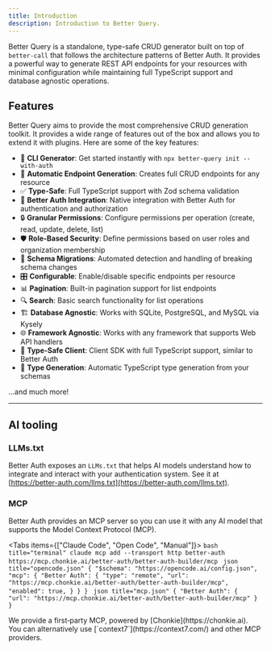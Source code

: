 ```yaml
---
title: Introduction
description: Introduction to Better Query.
---
```


Better Query is a standalone, type-safe CRUD generator built on top of `better-call` that follows the architecture patterns of Better Auth. It provides a powerful way to generate REST API endpoints for your resources with minimal configuration while maintaining full TypeScript support and database agnostic operations.

## Features

Better Query aims to provide the most comprehensive CRUD generation toolkit. It provides a wide range of features out of the box and allows you to extend it with plugins. Here are some of the key features:

- 🚀 **CLI Generator**: Get started instantly with `npx better-query init --with-auth`
- 🔧 **Automatic Endpoint Generation**: Creates full CRUD endpoints for any resource
- ✅ **Type-Safe**: Full TypeScript support with Zod schema validation
- 🔐 **Better Auth Integration**: Native integration with Better Auth for authentication and authorization
- 🔒 **Granular Permissions**: Configure permissions per operation (create, read, update, delete, list)
- 🛡️ **Role-Based Security**: Define permissions based on user roles and organization membership
- 🔄 **Schema Migrations**: Automated detection and handling of breaking schema changes
- 🎛️ **Configurable**: Enable/disable specific endpoints per resource
- 📊 **Pagination**: Built-in pagination support for list endpoints
- 🔍 **Search**: Basic search functionality for list operations
- 🏗️ **Database Agnostic**: Works with SQLite, PostgreSQL, and MySQL via Kysely
- 🌐 **Framework Agnostic**: Works with any framework that supports Web API handlers
- 🎯 **Type-Safe Client**: Client SDK with full TypeScript support, similar to Better Auth
- 🎨 **Type Generation**: Automatic TypeScript type generation from your schemas

...and much more!

---

## AI tooling

### LLMs.txt

Better Auth exposes an `LLMs.txt` that helps AI models understand how to integrate and interact with your authentication system. See it at [https://better-auth.com/llms.txt](https://better-auth.com/llms.txt).

### MCP

Better Auth provides an MCP server so you can use it with any AI model that supports the Model Context Protocol (MCP).

<AddToCursor />

<Tabs items={["Claude Code", "Open Code", "Manual"]}>
    <Tab value="Claude Code">
      ```bash title="terminal"
      claude mcp add --transport http better-auth https://mcp.chonkie.ai/better-auth/better-auth-builder/mcp
      ```
    </Tab>
    <Tab value="Open Code">
      ```json title="opencode.json"
        {
            "$schema": "https://opencode.ai/config.json",
            "mcp": {
                "Better Auth": {
                    "type": "remote",
                    "url": "https://mcp.chonkie.ai/better-auth/better-auth-builder/mcp",
                    "enabled": true,
                }
            }
        }
      ```
    </Tab>
    <Tab value="Manual">
     ```json title="mcp.json"
    {
        "Better Auth": {
            "url": "https://mcp.chonkie.ai/better-auth/better-auth-builder/mcp"
        }
    }
    ```
    </Tab>
</Tabs>

<Callout>
We provide a first‑party MCP, powered by [Chonkie](https://chonkie.ai). You can alternatively use [`context7`](https://context7.com/) and other MCP providers.
</Callout>
